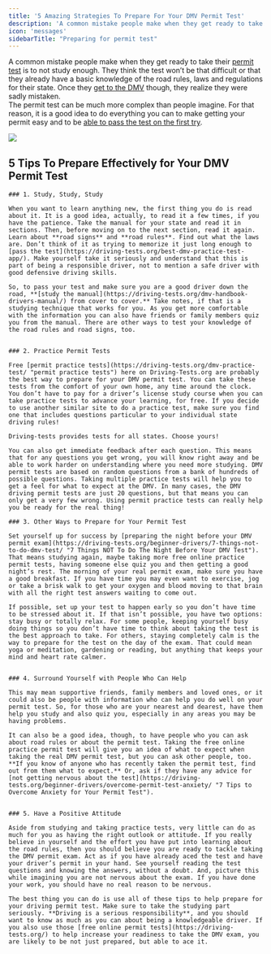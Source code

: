 ```yaml
---
title: '5 Amazing Strategies To Prepare For Your DMV Permit Test'
description: 'A common mistake people make when they get ready to take their permit test is not studying enough. The best thing you can do is use these top tips to succeed.'
icon: 'messages'
sidebarTitle: "Preparing for permit test"
---
```

<Snippet file="andrei.mdx" />

A common mistake people make when they get ready to take their [permit test](https://driving-tests.org/learners-permit/) is to not study enough. They think the test won’t be that difficult or that they already have a basic knowledge of the road rules, laws and regulations for their state. Once they [get to the DMV](https://driving-tests.org/dmv-near-me/ "DMV Near Me: Find your nearest DMV locations") though, they realize they were sadly mistaken.  
The permit test can be much more complex than people imagine. For that reason, it is a good idea to do everything you can to make getting your permit easy and to be [able to pass the test on the first try](https://driving-tests.org/beginner-drivers/you-can-do-it-how-to-pass-a-dmv-driving-test-on-your-first-attempt/).

![](https://driving-tests.org/wp-content/uploads/2012/01/dmv-inside.jpg)

## 5 Tips To Prepare Effectively for Your DMV Permit Test

  
    ### 1. Study, Study, Study
    
    When you want to learn anything new, the first thing you do is read about it. It is a good idea, actually, to read it a few times, if you have the patience. Take the manual for your state and read it in sections. Then, before moving on to the next section, read it again. Learn about **road signs** and **road rules**. Find out what the laws are. Don’t think of it as trying to memorize it just long enough to [pass the test](https://driving-tests.org/best-dmv-practice-test-app/). Make yourself take it seriously and understand that this is part of being a responsible driver, not to mention a safe driver with good defensive driving skills.
    
    So, to pass your test and make sure you are a good driver down the road, **[study the manual](https://driving-tests.org/dmv-handbook-drivers-manual/) from cover to cover.** Take notes, if that is a studying technique that works for you. As you get more comfortable with the information you can also have friends or family members quiz you from the manual. There are other ways to test your knowledge of the road rules and road signs, too.
    
    
    ### 2. Practice Permit Tests
    
    Free [permit practice tests](https://driving-tests.org/dmv-practice-test/ "permit practice tests") here on Driving-Tests.org are probably the best way to prepare for your DMV permit test. You can take these tests from the comfort of your own home, any time around the clock. You don’t have to pay for a driver’s license study course when you can take practice tests to advance your learning, for free. If you decide to use another similar site to do a practice test, make sure you find one that includes questions particular to your individual state driving rules! 
    
    Driving-tests provides tests for all states. Choose yours!
    
    You can also get immediate feedback after each question. This means that for any questions you get wrong, you will know right away and be able to work harder on understanding where you need more studying. DMV permit tests are based on random questions from a bank of hundreds of possible questions. Taking multiple practice tests will help you to get a feel for what to expect at the DMV. In many cases, the DMV driving permit tests are just 20 questions, but that means you can only get a very few wrong. Using permit practice tests can really help you be ready for the real thing!
    
    ### 3. Other Ways to Prepare for Your Permit Test
    
    Set yourself up for success by [preparing the night before your DMV permit exam](https://driving-tests.org/beginner-drivers/7-things-not-to-do-dmv-test/ "7 Things NOT To Do The Night Before Your DMV Test"). That means studying again, maybe taking more free online practice permit tests, having someone else quiz you and then getting a good night’s rest. The morning of your real permit exam, make sure you have a good breakfast. If you have time you may even want to exercise, jog or take a brisk walk to get your oxygen and blood moving to that brain with all the right test answers waiting to come out.
    
    If possible, set up your test to happen early so you don’t have time to be stressed about it. If that isn’t possible, you have two options: stay busy or totally relax. For some people, keeping yourself busy doing things so you don’t have time to think about taking the test is the best approach to take. For others, staying completely calm is the way to prepare for the test on the day of the exam. That could mean yoga or meditation, gardening or reading, but anything that keeps your mind and heart rate calmer.

    
    ### 4. Surround Yourself with People Who Can Help
    
    This may mean supportive friends, family members and loved ones, or it could also be people with information who can help you do well on your permit test. So, for those who are your nearest and dearest, have them help you study and also quiz you, especially in any areas you may be having problems.
    
    It can also be a good idea, though, to have people who you can ask about road rules or about the permit test. Taking the free online practice permit test will give you an idea of what to expect when taking the real DMV permit test, but you can ask other people, too. **If you know of anyone who has recently taken the permit test, find out from them what to expect.** Or, ask if they have any advice for [not getting nervous about the test](https://driving-tests.org/beginner-drivers/overcome-permit-test-anxiety/ "7 Tips to Overcome Anxiety for Your Permit Test").

    
    ### 5. Have a Positive Attitude
    
    Aside from studying and taking practice tests, very little can do as much for you as having the right outlook or attitude. If you really believe in yourself and the effort you have put into learning about the road rules, then you should believe you are ready to tackle taking the DMV permit exam. Act as if you have already aced the test and have your driver’s permit in your hand. See yourself reading the test questions and knowing the answers, without a doubt. And, picture this while imagining you are not nervous about the exam. If you have done your work, you should have no real reason to be nervous.
    
    The best thing you can do is use all of these tips to help prepare for your driving permit test. Make sure to take the studying part seriously. **Driving is a serious responsibility**, and you should want to know as much as you can about being a knowledgeable driver. If you also use those [free online permit tests](https://driving-tests.org/) to help increase your readiness to take the DMV exam, you are likely to be not just prepared, but able to ace it.